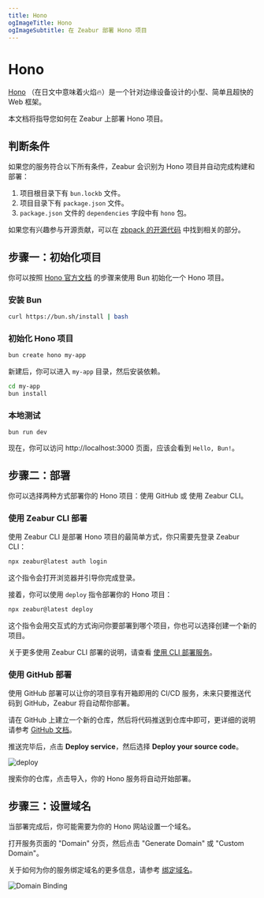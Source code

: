 ```yaml
---
title: Hono
ogImageTitle: Hono
ogImageSubtitle: 在 Zeabur 部署 Hono 项目
---
```


# Hono

[Hono](https://hono.dev) （在日文中意味着火焰🔥）是一个针对边缘设备设计的小型、简单且超快的 Web 框架。

本文档将指导您如何在 Zeabur 上部署 Hono 项目。

## 判断条件

如果您的服务符合以下所有条件，Zeabur 会识别为 Hono 项目并自动完成构建和部署：

1. 项目根目录下有 `bun.lockb` 文件。
2. 项目目录下有 `package.json` 文件。
3. `package.json` 文件的 `dependencies` 字段中有 `hono` 包。

如果您有兴趣参与开源贡献，可以在 [zbpack 的开源代码](https://github.com/zeabur/zbpack/tree/main/internal/bun) 中找到相关的部分。

## 步骤一：初始化项目

你可以按照 [Hono 官方文档](https://hono.dev/getting-started/bun) 的步骤来使用 Bun 初始化一个 Hono 项目。

### 安装 Bun

```bash
curl https://bun.sh/install | bash
```

### 初始化 Hono 项目

```bash
bun create hono my-app
```

新建后，你可以进入 `my-app` 目录，然后安装依赖。

```bash
cd my-app
bun install
```

### 本地测试

```
bun run dev
```

现在，你可以访问 http://localhost:3000 页面，应该会看到 `Hello, Bun!`。

## 步骤二：部署

你可以选择两种方式部署你的 Hono 项目：使用 GitHub 或 使用 Zeabur CLI。

### 使用 Zeabur CLI 部署

使用 Zeabur CLI 是部署 Hono 项目的最简单方式，你只需要先登录 Zeabur CLI：

```bash
npx zeabur@latest auth login
```

这个指令会打开浏览器并引导你完成登录。

接着，你可以使用 `deploy` 指令部署你的 Hono 项目：

```bash
npx zeabur@latest deploy
```

这个指令会用交互式的方式询问你要部署到哪个项目，你也可以选择创建一个新的项目。

关于更多使用 Zeabur CLI 部署的说明，请查看 [使用 CLI 部署服务](/deploy/deploy-in-cli)。

### 使用 GitHub 部署

使用 GitHub 部署可以让你的项目享有开箱即用的 CI/CD 服务，未来只要推送代码到 GitHub，Zeabur 将自动帮你部署。

请在 GitHub 上建立一个新的仓库，然后将代码推送到仓库中即可，更详细的说明请参考 [GitHub 文档](https://docs.github.com/en/github/importing-your-projects-to-github/adding-an-existing-project-to-github-using-the-command-line)。

推送完毕后，点击 **Deploy service**，然后选择 **Deploy your source code**。

![deploy](/deploy/common/select-service.en-US.png)

搜索你的仓库，点击导入，你的 Hono 服务将自动开始部署。

## 步骤三：设置域名

当部署完成后，你可能需要为你的 Hono 网站设置一个域名。

打开服务页面的 "Domain" 分页，然后点击 "Generate Domain" 或 "Custom Domain"。

关于如何为你的服务绑定域名的更多信息，请参考 [绑定域名](/deploy/domain-binding)。

![Domain Binding](/guides/bun/elysia/domain.png)
